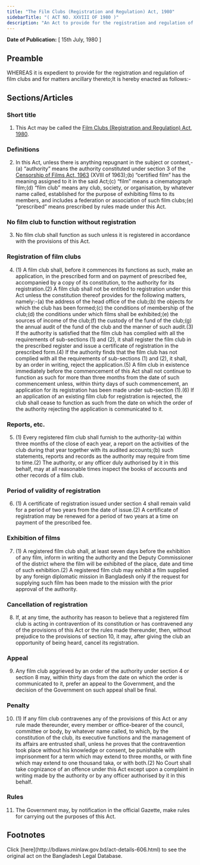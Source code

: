```yaml
---
title: "The Film Clubs (Registration and Regulation) Act, 1980"
sidebarTitle: "( ACT NO. XXVIII OF 1980 )"
description: "An Act to provide for the registration and regulation of film clubs."
---
```


**Date of Publication:** [ 15th July, 1980 ]

## Preamble

WHEREAS it is expedient to provide for the registration and regulation of film clubs and for matters ancillary thereto;It is hereby enacted as follows:-

## Sections/Articles

### Short title

1. This Act may be called the [Film Clubs (Registration and Regulation) Act, 1980](/act-606.html "Film Clubs (Registration and Regulation) Act, 1980").

### Definitions

2. In this Act, unless there is anything repugnant in the subject or context,-(a) “authority” means the authority constituted under section 3 of the [Censorship of Films Act, 1963](/act-334.html "Censorship of Films Act, 1963") (XVIII of 1963);(b) “certified film” has the meaning assigned to it in the said Act;(c) “film” means a cinematograph film;(d) “film club” means any club, society, or organisation, by whatever name called, established for the purpose of exhibiting films to its members, and includes a federation or association of such film clubs;(e) “prescribed” means prescribed by rules made under this Act.

### No film club to function without registration

3. No film club shall function as such unless it is registered in accordance with the provisions of this Act.

### Registration of film clubs

4. (1) A film club shall, before it commences its functions as such, make an application, in the prescribed form and on payment of prescribed fee, accompanied by a copy of its constitution, to the authority for its registration.(2) A film club shall not be entitled to registration under this Act unless the constitution thereof provides for the following matters, namely:-(a) the address of the head office of the club;(b) the objects for which the club has been formed;(c) the conditions of membership of the club;(d) the conditions under which films shall be exhibited;(e) the sources of income of the club;(f) the custody of the fund of the club;(g) the annual audit of the fund of the club and the manner of such audit.(3) If the authority is satisfied that the film club has complied with all the requirements of sub-sections (1) and (2), it shall register the film club in the prescribed register and issue a certificate of registration in the prescribed form.(4) If the authority finds that the film club has not complied with all the requirements of sub-sections (1) and (2), it shall, by an order in writing, reject the application.(5) A film club in existence immediately before the commencement of this Act shall not continue to function as such for more than three months from the date of such commencement unless, within thirty days of such commencement, an application for its registration has been made under sub-section (1).(6) If an application of an existing film club for registration is rejected, the club shall cease to function as such from the date on which the order of the authority rejecting the application is communicated to it.

### Reports, etc.

5. (1) Every registered film club shall furnish to the authority-(a) within three months of the close of each year, a report on the activities of the club during that year together with its audited accounts;(b) such statements, reports and records as the authority may require from time to time.(2) The authority, or any officer duly authorised by it in this behalf, may at all reasonable times inspect the books of accounts and other records of a film club.

### Period of validity of registration

6. (1) A certificate of registration issued under section 4 shall remain valid for a period of two years from the date of issue.(2) A certificate of registration may be renewed for a period of two years at a time on payment of the prescribed fee.

### Exhibition of films

7. (1) A registered film club shall, at least seven days before the exhibition of any film, inform in writing the authority and the Deputy Commissioner of the district where the film will be exhibited of the place, date and time of such exhibition.(2) A registered film club may exhibit a film supplied by any foreign diplomatic mission in Bangladesh only if the request for supplying such film has been made to the mission with the prior approval of the authority.

### Cancellation of registration

8. If, at any time, the authority has reason to believe that a registered film club is acting in contravention of its constitution or has contravened any of the provisions of this Act or the rules made thereunder, then, without prejudice to the provisions of section 10, it may, after giving the club an opportunity of being heard, cancel its registration.

### Appeal

9. Any film club aggrieved by an order of the authority under section 4 or section 8 may, within thirty days from the date on which the order is communicated to it, prefer an appeal to the Government, and the decision of the Government on such appeal shall be final.

### Penalty

10. (1) If any film club contravenes any of the provisions of this Act or any rule made thereunder, every member or office-bearer of the council, committee or body, by whatever name called, to which, by the constitution of the club, its executive functions and the management of its affairs are entrusted shall, unless he proves that the contravention took place without his knowledge or consent, be punishable with imprisonment for a term which may extend to three months, or with fine which may extend to one thousand taka, or with both.(2) No Court shall take cognizance of an offence under this Act except upon a complaint in writing made by the authority or by any officer authorised by it in this behalf.

### Rules

11. The Government may, by notification in the official Gazette, make rules for carrying out the purposes of this Act.

## Footnotes

<Note>
  Click [here](http://bdlaws.minlaw.gov.bd/act-details-606.html) to see the original act on the Bangladesh Legal Database.
</Note>
